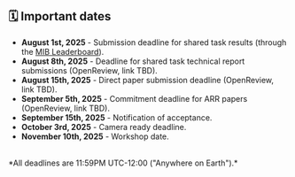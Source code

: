 ## 🗓️ Important dates

- **August 1st, 2025** - Submission deadline for shared task results (through the [MIB Leaderboard](https://huggingface.co/spaces/mib-bench/leaderboard)).
- **August 8th, 2025** - Deadline for shared task technical report submissions (OpenReview, link TBD).
- **August 15th, 2025** - Direct paper submission deadline (OpenReview, link TBD).
- **September 5th, 2025** - Commitment deadline for ARR papers (OpenReview, link TBD).
- **September 15th, 2025** - Notification of acceptance.
- **October 3rd, 2025** - Camera ready deadline.
- **November 10th, 2025** - Workshop date.
<br/>
*All deadlines are 11:59PM UTC-12:00 ("Anywhere on Earth").*
